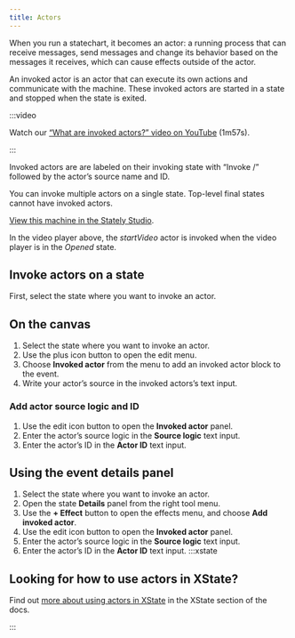 ```yaml
---
title: Actors
---
```


When you run a statechart, it becomes an actor: a running process that can receive messages, send messages and change its behavior based on the messages it receives, which can cause effects outside of the actor.

An invoked actor is an actor that can execute its own actions and communicate with the machine. These invoked actors are started in a state and stopped when the state is exited.

:::video

Watch our [“What are invoked actors?” video on YouTube](https://www.youtube.com/watch?v=TRMS8NYKWnA&list=PLvWgkXBB3dd4I_l-djWVU2UGPyBgKfnTQ&index=9) (1m57s).

:::

Invoked actors are are labeled on their invoking state with “Invoke /” followed by the actor’s source name and ID.

You can invoke multiple actors on a single state. Top-level final states cannot have invoked actors.

<p>
  <ThemedImage
    alt="Video player state machine containing closed and opened states. On the Play event, the Closed state transitions to the Opened state. The Opened state invokes a startVideo actor and has a description of “The video player should be in full-screen mode.” The Opened state contains Playing and Paused states, which are transitioned between using the Pause and Play events. There’s a Stop event from the Opened state that transitions to the final state of Stopped. There’s a delayed transition from the Stopped state back to the Closed state after 5 seconds."
    sources={{
      light:
        'https://stately.ai/registry/machines/66f77051-089e-4b0a-9fa9-42e1f7598135.light.png',
      dark: 'https://stately.ai/registry/machines/66f77051-089e-4b0a-9fa9-42e1f7598135.dark.png',
    }}
  />
</p>

[View this machine in the Stately Studio](https://stately.ai/registry/editor/e13bef2b-bb13-4465-96ac-0bc25340688e?machineId=66f77051-089e-4b0a-9fa9-42e1f7598135).

In the video player above, the *startVideo* actor is invoked when the video player is in the *Opened* state.

## Invoke actors on a state

First, select the state where you want to invoke an actor.

## On the canvas

1. Select the state where you want to invoke an actor.
2. Use the <Plus size={18} /> plus icon button to open the edit menu.
3. Choose **Invoked actor** from the menu to add an invoked actor block to the event.
4. Write your actor’s source in the invoked actors’s text input.

### Add actor source logic and ID

1. Use the <Edit size={18} /> edit icon button to open the **Invoked actor** panel.
2. Enter the actor’s source logic in the **Source logic** text input.
3. Enter the actor’s ID in the **Actor ID** text input.

## Using the event details panel

1. Select the state where you want to invoke an actor.
2. Open the state <Info size={18} /> **Details** panel from the right tool menu.
3. Use the **+ Effect** button to open the effects menu, and choose **Add invoked actor**.
4. Use the <Edit size={18} /> edit icon button to open the **Invoked actor** panel.
5. Enter the actor’s source logic in the **Source logic** text input.
6. Enter the actor’s ID in the **Actor ID** text input.
:::xstate

## Looking for how to use actors in XState?

Find out [more about using actors in XState](/xstate/actors/intro.mdx) in the XState section of the docs.

:::
